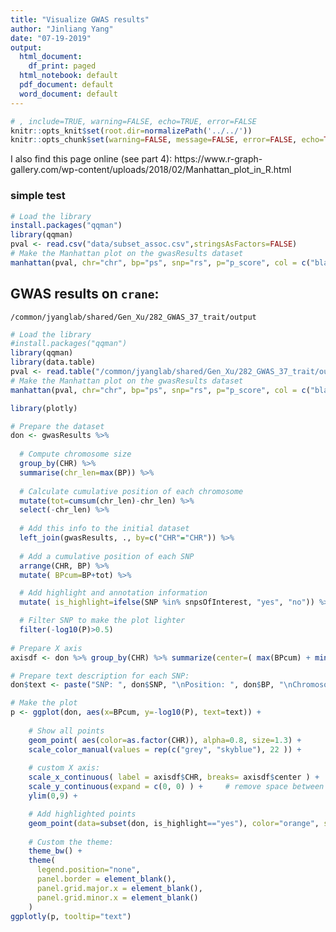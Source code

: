 ```yaml
---
title: "Visualize GWAS results"
author: "Jinliang Yang"
date: "07-19-2019"
output:
  html_document:
    df_print: paged
  html_notebook: default
  pdf_document: default
  word_document: default
---
```



```r
# , include=TRUE, warning=FALSE, echo=TRUE, error=FALSE
knitr::opts_knit$set(root.dir=normalizePath('../../'))
knitr::opts_chunk$set(warning=FALSE, message=FALSE, error=FALSE, echo=TRUE)
```


I also find this page online (see part 4): https://www.r-graph-gallery.com/wp-content/uploads/2018/02/Manhattan_plot_in_R.html
 

### simple test

```r
# Load the library
install.packages("qqman")
library(qqman)
pval <- read.csv("data/subset_assoc.csv",stringsAsFactors=FALSE)
# Make the Manhattan plot on the gwasResults dataset
manhattan(pval, chr="chr", bp="ps", snp="rs", p="p_score", col = c("black", "gray60") )
```

## GWAS results on `crane`:

`/common/jyanglab/shared/Gen_Xu/282_GWAS_37_trait/output`

```r
# Load the library
#install.packages("qqman")
library(qqman)
library(data.table)
pval <- read.table("/common/jyanglab/shared/Gen_Xu/282_GWAS_37_trait/output/X20KernelWeight.assoc.txt",stringsAsFactors=FALSE, header=TRUE)
# Make the Manhattan plot on the gwasResults dataset
manhattan(pval, chr="chr", bp="ps", snp="rs", p="p_score", col = c("black", "gray60") )
```




```r
library(plotly)

# Prepare the dataset
don <- gwasResults %>% 
  
  # Compute chromosome size
  group_by(CHR) %>% 
  summarise(chr_len=max(BP)) %>% 
  
  # Calculate cumulative position of each chromosome
  mutate(tot=cumsum(chr_len)-chr_len) %>%
  select(-chr_len) %>%
  
  # Add this info to the initial dataset
  left_join(gwasResults, ., by=c("CHR"="CHR")) %>%
  
  # Add a cumulative position of each SNP
  arrange(CHR, BP) %>%
  mutate( BPcum=BP+tot) %>%

  # Add highlight and annotation information
  mutate( is_highlight=ifelse(SNP %in% snpsOfInterest, "yes", "no")) %>%

  # Filter SNP to make the plot lighter
  filter(-log10(P)>0.5)
  
# Prepare X axis
axisdf <- don %>% group_by(CHR) %>% summarize(center=( max(BPcum) + min(BPcum) ) / 2 )

# Prepare text description for each SNP:
don$text <- paste("SNP: ", don$SNP, "\nPosition: ", don$BP, "\nChromosome: ", don$CHR, "\nLOD score:", -log10(don$P) %>% round(2), "\nWhat else do you wanna know", sep="")

# Make the plot
p <- ggplot(don, aes(x=BPcum, y=-log10(P), text=text)) +
    
    # Show all points
    geom_point( aes(color=as.factor(CHR)), alpha=0.8, size=1.3) +
    scale_color_manual(values = rep(c("grey", "skyblue"), 22 )) +
    
    # custom X axis:
    scale_x_continuous( label = axisdf$CHR, breaks= axisdf$center ) +
    scale_y_continuous(expand = c(0, 0) ) +     # remove space between plot area and x axis
    ylim(0,9) +

    # Add highlighted points
    geom_point(data=subset(don, is_highlight=="yes"), color="orange", size=2) +
  
    # Custom the theme:
    theme_bw() +
    theme( 
      legend.position="none",
      panel.border = element_blank(),
      panel.grid.major.x = element_blank(),
      panel.grid.minor.x = element_blank()
    )
ggplotly(p, tooltip="text")

```



